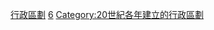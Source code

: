 {{Cat topic in year| topic=建立的行政區劃|year=1996}}
[[Category:1996年建立|行政區劃]]
[[Category:1990年代建立的行政區劃|6]]
[[Category:20世紀各年建立的行政區劃|Category:20世紀各年建立的行政區劃]]